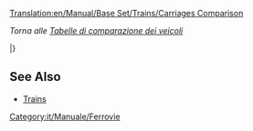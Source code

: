 [[Translation:en/Manual/Base Set/Trains/Carriages Comparison]]
{{it/Traduzione|en/Manual/Base Set/Trains/Carriages Comparison}}

''Torna alle [[it/Manuale/Set base/Tabelle comparazione veicoli|Tabelle di comparazione dei veicoli]]''{{en/-right}}

<!-- Palette colori 
climi #00fa9a MediumSpringGreen; #e0ffff LightCyan; #f4a460 SandyBrown; #ffb6c1 LightPink; titolo #ffffe0 LightYellow -->
<!--
{|{{en/Wikitable}} style="border: 1px solid; margin: auto; line-height: 1.5;"
|+ style="text-transform: uppercase;"|'''Tabella di comparazione dei vagoni ferroviari'''
|-
!style="background: #ffffe0; border-bottom:double 3px grey; max-width: 40px;" colspan="4" |Clima
!style="background: #ccffcc; border-bottom:double 3px grey;" rowspan="3"|Nome
!style="background: #ccccff; border-bottom:double 3px grey;"|Costo
!style="background: #ffffcc; border-bottom:double 3px grey;" colspan="4" |Peso
!style="background: #ffe4c4; border-bottom:double 3px grey;" colspan="4" colspan="4"|Capacità
|-     
|style="background: #00fa9a; border-bottom:double 3px grey; text-align:center; font-size: smaller;" rowspan="2"|Te
|style="background: #e0ffff; border-bottom:double 3px grey; text-align:center; font-size: smaller;" rowspan="2"|Sa
|style="background: #f4a460; border-bottom:double 3px grey; text-align:center; font-size: smaller;" rowspan="2"|St
|style="background: #ffb6c1; border-bottom:double 3px grey; text-align:center; font-size: smaller;" rowspan="2"|To
|style="background: #ccccff; border-bottom:double 3px grey; text-align:center; font-size: smaller;" rowspan="2"|&euro;
|style="background: #ffffcc; border-bottom:double 3px grey; text-align:center; font-size: smaller;" rowspan="2"|Vuoto
|style="background: #ffffcc; border-bottom:double 3px grey; text-align:center; padding: 2px;font-size: 0.8em; line-height: 0.8;" colspan="3" |carico max
|style="background: #ffe4c4; border-bottom:double 3px grey; text-align:center; font-size: smaller;" rowspan="2"|tipo di carico
|style="background: #ffe4c4; border-bottom:double 3px grey; text-align:center; font-size: smaller;" rowspan="2"|Binario
|style="background: #ffe4c4; border-bottom:double 3px grey; text-align:center; font-size: smaller;" rowspan="2"|Monorotaia
|style="background: #ffe4c4; border-bottom:double 3px grey; text-align:center; font-size: smaller;" rowspan="2"|Maglev
|-
|style="background: #ffffcc; border-bottom:double 3px grey; text-align:center; padding: 2px; font-size: 0.8em; line-height: 0.8;"|bin
|style="background: #ffffcc; border-bottom:double 3px grey; text-align:center; padding: 2px;font-size: 0.8em; line-height: 0.8;"|mon
|style="background: #ffffcc; border-bottom:double 3px grey; text-align:center; padding: 2px;font-size: 0.8em; line-height: 0.8;"|mag
|-
|style="background: #00fa9a; text-align:center; font-size: smaller;"|Te
|style="background: #e0ffff; text-align:center; font-size: smaller;"|Sa
|style="background: #f4a460; text-align:center; font-size: smaller;"|St
|style="background: #ffb6c1; text-align:center; font-size: smaller;"|To
|style="background: #ccffcc; text-align:left;"|Carrozza passeggeri
|style="background: #ccccff; text-align:right;"|&euro; 2.894
|style="background: #ffffcc; text-align:center;"|25 t
|style="background: #ffffcc; text-align:center;"|27
|style="background: #ffffcc; text-align:center;"|27
|style="background: #ffffcc; text-align:center;"|27
|style="background: #ffe4c4; text-align:left;"|Passeggeri
|style="background: #ffe4c4; text-align:center;"|40
|style="background: #ffe4c4; text-align:center;"|45
|style="background: #ffe4c4; text-align:center;"|47
|-
|style="background: #00fa9a; text-align:center; font-size: smaller;"|Te
|style="background: #e0ffff; text-align:center; font-size: smaller;"|Sa
|style="background: #f4a460; text-align:center; font-size: smaller;"|St
|style="background: #ffb6c1; text-align:center; font-size: smaller;"|To
|style="background: #ccffcc; text-align:left;"|Vagone postale
|style="background: #ccccff; text-align:right;"|&euro; 2.670
|style="background: #ffffcc; text-align:center;"|21 t
|style="background: #ffffcc; text-align:center;"|28
|style="background: #ffffcc; text-align:center;"|29
|style="background: #ffffcc; text-align:center;"|30
|style="background: #ffe4c4; text-align:left;"|Sacchi postali
|style="background: #ffe4c4; text-align:center;"|30
|style="background: #ffe4c4; text-align:center;"|35
|style="background: #ffe4c4; text-align:center;"|37
|-
|colspan="4" style="background: #ffffe0; padding: 0px;"|
{|style="border-top: solid 1px grey; border-right: hidden; border-bottom: hidden; border-left: hidden; width: 100%; height: 100%;"
|- 
|style="background: #00fa9a; font-size: smaller; text-align:center;"|Te.
|style="background: #e0ffff; font-size: smaller; text-align:center;" |Sa.
|style="background: #f4a460; font-size: smaller; text-align:center;" |St.
|}
|style="background: #ccffcc; text-align:left;"|Carro cisterna petrolio
|style="background: #ccccff; text-align:right;"|&euro; 2.062
|style="background: #ffffcc; text-align:center;"|24 t
|style="background: #ffffcc; text-align:center;"|54
|style="background: #ffffcc; text-align:center;"|59
|style="background: #ffffcc; text-align:center;"|61
|style="background: #ffe4c4; text-align:left;"|Petrolio
|style="background: #ffe4c4; text-align:center;"|30.000 L
|style="background: #ffe4c4; text-align:center;"|35.000 L
|style="background: #ffe4c4; text-align:center;"|37.000 L
|-
|}

-->



{{en/Manual/Base Set/Trains/TrainCarriageHeader}}

{{en/Manual/Base Set/Trains/TrainCarriageRow|climate=TSR_
|name=[[en/Manual/Base Set/Trains/Armoured Van]]
|costGBP=1,494
|costUSD=2,988
|weightEmpty=30
|weightRail=32
|weightMonoRail=33 
|weightMagLev=33
|cargoType=valuables/gold/diamonds
|capacityRail=20 bags
|capacityMonoRail=25 bags
|capacityMagLev=27 bags
}}

{{en/Manual/Base Set/Trains/TrainCarriageRow|
___Y|[[en/Manual/Base Set/Trains/Battery Truck]]|1,148|2,296|18|23|24|25|batteries|22|27|29}}

{{en/Manual/Base Set/Trains/TrainCarriageRow|
___Y|[[en/Manual/Base Set/Trains/Bubble Van]]|1,113|2,226|21|22|22|22|bubbles|20|25|27}}

{{en/Manual/Base Set/Trains/TrainCarriageRow|
___Y|[[en/Manual/Base Set/Trains/Candyfloss Hopper]]|1,042|2,084|20|50|55|57|candyfloss|30 tonnes|35 tonnes|37 tonnes}}

{{en/Manual/Base Set/Trains/TrainCarriageRow|
TS__|[[en/Manual/Base Set/Trains/Coal Car]]|1,031|2,062|18|48|53|55|coal|30 tonnes|35 tonnes|37 tonnes}}

{{en/Manual/Base Set/Trains/TrainCarriageRow|___Y|[[en/Manual/Base Set/Trains/Cola Tanker]]|1,066|2,132|24|49|54|56|cola|25,000 litres|30,000 litres|32,000 litres}}

{{en/Manual/Base Set/Trains/TrainCarriageRow|
__R_|[[en/Manual/Base Set/Trains/Copper Ore Hopper]]|1,048|2,096|19|49|54|56|copper ore|30 tonnes|35 tonnes|37 tonnes}}

{{en/Manual/Base Set/Trains/TrainCarriageRow|
___Y|[[en/Manual/Base Set/Trains/Fizzy Drink Truck]]|1,130|2,260|18|21|21|22|fizzy drinks|25|30|32}}

{{en/Manual/Base Set/Trains/TrainCarriageRow|
_SR_|[[en/Manual/Base Set/Trains/Food Van]]|1,119|2,238|22|47|52|54|food|25 tonnes|30 tonnes|32 tonnes}}

{{en/Manual/Base Set/Trains/TrainCarriageRow|
__R_|[[en/Manual/Base Set/Trains/Fruit Truck]]|1,066|2,132|18|43|48|50|fruit|25 tonnes|30 tonnes|32 tonnes}}

{{en/Manual/Base Set/Trains/TrainCarriageRow|
TSR_|[[en/Manual/Base Set/Trains/Goods Van]]|1,113|2,226|21|33|36|37|goods|25 crates|30 crates|32 crates}}

{{en/Manual/Base Set/Trains/TrainCarriageRow|
TSR_|[[en/Manual/Base Set/Trains/Grain Hopper]]|1,066|2,132|19|49|54|56|grain|30 tonnes|35 tonnes|37 tonnes}}

{{en/Manual/Base Set/Trains/TrainCarriageRow|
T___|[[en/Manual/Base Set/Trains/Iron Ore Hopper]]|1,048|2,096|19|49|54|56|iron ore|30 tonnes|35 tonnes|37 tonnes}}

{{en/Manual/Base Set/Trains/TrainCarriageRow|
TS__|[[en/Manual/Base Set/Trains/Livestock Van]]|1,125|2,250|20|24|25|26|livestock|25 items|30 items|32 items}}

{{en/Manual/Base Set/Trains/TrainCarriageRow|
TSRY|[[en/Manual/Base Set/Trains/Mail Van]]|1,335|2,670|21|28|29|30|mail|30 bags|35 bags|37 bags}}

{{en/Manual/Base Set/Trains/TrainCarriageRow|
TSR_|[[en/Manual/Base Set/Trains/Oil Tanker]]|1,171|2,342|24|54|59|61|oil|30,000|35,000|37,000 litres}}

{{en/Manual/Base Set/Trains/TrainCarriageRow|
_S__|[[en/Manual/Base Set/Trains/Paper Truck]]|1,148|2,296|18|38|43|45|paper|20 tonnes|25 tonnes|27 tonnes}}

{{en/Manual/Base Set/Trains/TrainCarriageRow|
TSRY|[[en/Manual/Base Set/Trains/Passenger Carriage]]|1,447|2,894|25|27|27|27|passengers|40|45|47}}

{{en/Manual/Base Set/Trains/TrainCarriageRow|
___Y|[[en/Manual/Base Set/Trains/Plastic Truck]]|1,119|2,238|18|48|53|55|plastic|30,000 litres|35,000 litres|37,000 litres}}

{{en/Manual/Base Set/Trains/TrainCarriageRow|
__R_|[[en/Manual/Base Set/Trains/Rubber Truck]]|1,083|2,166|19|40|45|47|rubber|21,000 litres|26,000 litres|28,000 litres}}

{{en/Manual/Base Set/Trains/TrainCarriageRow|
T___|[[en/Manual/Base Set/Trains/Steel Truck]]|1,148|2,296|18|38|43|45|steel|20 tonnes|25 tonnes|27 tonnes}}

{{en/Manual/Base Set/Trains/TrainCarriageRow|
___Y|[[en/Manual/Base Set/Trains/Sugar Truck]]|1,031|2,062|19|49|54|56|sugar|30 tonnes|35 tonnes|37 tonnes}}

{{en/Manual/Base Set/Trains/TrainCarriageRow|
___Y|[[en/Manual/Base Set/Trains/Sweet Van]]|1,060|2,120|21|28|30|31|sweets|25 bags|30 bags|32 bags}}

{{en/Manual/Base Set/Trains/TrainCarriageRow|
___Y|[[en/Manual/Base Set/Trains/Toffee Hopper]]|1,125|2,250|20|50|55|57|toffee|30 tonnes|35 tonnes|37 tonnes}}

{{en/Manual/Base Set/Trains/TrainCarriageRow|
___Y|[[en/Manual/Base Set/Trains/Toy Van]]|1,072|2,144|21|23|24|24|toys|20|25|27}}

{{en/Manual/Base Set/Trains/TrainCarriageRow|
__R_|[[en/Manual/Base Set/Trains/Water Tanker]]|1,166|2,332|25|50|55|57|water|25,000 litres|30,000 litres|32,000 litres}}

{{en/Manual/Base Set/Trains/TrainCarriageRow|
TSR_|[[en/Manual/Base Set/Trains/Wood Truck]]|1,060|2,120|16|46|51|53|wood|30 tonnes|35 tonnes|37 tonnes}}

|} 

==See Also==
* [[en/Manual/Trains#list-of-train-engines-and-carriages|Trains]]

[[Category:it/Manuale/Ferrovie]]